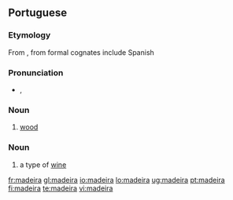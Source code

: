 {{also|Madeira}}
==Portuguese==

===Etymology===
From {{etyl|la|pt}} {{term|materia|lang=la}}, from {{proto|Indo-European|méh₂tēr|mother|lang=pt}} formal cognates include Spanish {{term|madera|lang=es}}

===Pronunciation===
* {{IPA|/mɐˈdɐjrɐ/|lang=pt}}, {{SAMPA|/m6"d6jr6/}}

===Noun===
{{infl|pt|noun|g=f}}

# [[wood]]

===Noun===
{{infl|pt|noun|g=m}}

# a type of [[wine]]

[[fr:madeira]]
[[gl:madeira]]
[[io:madeira]]
[[lo:madeira]]
[[ug:madeira]]
[[pt:madeira]]
[[fi:madeira]]
[[te:madeira]]
[[vi:madeira]]